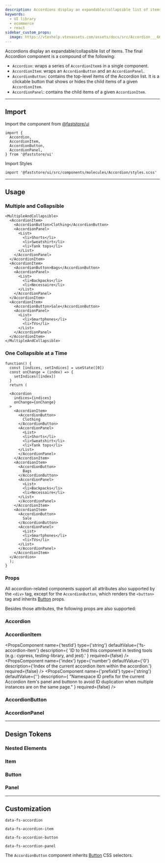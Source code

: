 ```yaml
---
description: Accordions display an expandable/collapsible list of items.
keywords:
  - UI library
  - ecommerce
  - react
sidebar_custom_props:
  image: https://vtexhelp.vtexassets.com/assets/docs/src/Accordion___66012e5367e86c5b4422ff8d6974b8cd.png
---
```



Accordions display an expandable/collapsible list of items. The final Accordion component is a compound of the following:

- `Accordion`: wraps a series of `AccordionItem`s in a single component.
- `AccordionItem`: wraps an `AccordionButton` and an `AccordionPanel`.
- `AccordionButton`: contains the top-level items of the Accordion list. It is a clickable button that shows or hides the child items of a given `AccordionItem`.
- `AccordionPanel`: contains the child items of a given `AccordionItem`.

---

## Import

Import the component from <a href="https://www.faststore.dev/reference/ui/get-started-faststore-ui">@faststore/ui</a>

```tsx
import {
  Accordion,
  AccordionItem,
  AccordionButton,
  AccordionPanel,
} from '@faststore/ui'
```

Import Styles

```tsx
import '@faststore/ui/src/components/molecules/Accordion/styles.scss'
```

---

## Usage

### Multiple and Collapsible

```tsx live
<MultipleAndCollapsible>
  <AccordionItem>
    <AccordionButton>Clothing</AccordionButton>
    <AccordionPanel>
      <List>
        <li>Shorts</li>
        <li>Sweatshirt</li>
        <li>Tank tops</li>
      </List>
    </AccordionPanel>
  </AccordionItem>
  <AccordionItem>
    <AccordionButton>Bags</AccordionButton>
    <AccordionPanel>
      <List>
        <li>Backpacks</li>
        <li>Necessaire</li>
      </List>
    </AccordionPanel>
  </AccordionItem>
  <AccordionItem>
    <AccordionButton>Sale</AccordionButton>
    <AccordionPanel>
      <List>
        <li>Smartphones</li>
        <li>TVs</li>
      </List>
    </AccordionPanel>
  </AccordionItem>
</MultipleAndCollapsible>
```

### One Collapsible at a Time

```tsx live
function() {
  const [indices, setIndices] = useState([0])
  const onChange = (index) => {
    setIndices([index])
  }
  return (

  <Accordion
    indices={indices}
    onChange={onChange}
  >
    <AccordionItem>
      <AccordionButton>
        Clothing
      </AccordionButton>
      <AccordionPanel>
        <List>
        <li>Shorts</li>
        <li>Sweatshirt</li>
        <li>Tank tops</li>
      </List>
      </AccordionPanel>
    </AccordionItem>
    <AccordionItem>
      <AccordionButton>
        Bags
      </AccordionButton>
      <AccordionPanel>
        <List>
        <li>Backpacks</li>
        <li>Necessaire</li>
      </List>
      </AccordionPanel>
    </AccordionItem>
    <AccordionItem>
      <AccordionButton>
        Sale
      </AccordionButton>
      <AccordionPanel>
        <List>
        <li>Smartphones</li>
        <li>TVs</li>
      </List>
      </AccordionPanel>
    </AccordionItem>
  </Accordion>
  );
}
```

### Props

All accordion-related components support all attributes also supported by the `<div>` tag, except for the `AccordionButton`, which renders the `<button>` tag and inherits [Button](/reference/ui/atoms/Button) props.

Besides those attributes, the following props are also supported:

### Accordion

<PropsSection name="Accordion" />

### AccordionItem

<PropsComponent
  name={'testId'}
  type={'string'}
  defaultValue={'fs-accordion-item'}
  description={
    'ID to find this component in testing tools (e.g.: cypress, testing-library, and jest).'
  }
  required={false}
/>
<PropsComponent
  name={'index'}
  type={'number'}
  defaultValue={'0'}
  description={'Index of the current accordion item within the accordion.'}
  required={false}
/>
<PropsComponent
  name={'prefixId'}
  type={'string'}
  defaultValue={''}
  description={
    "Namespace ID prefix for the current Accordion item's panel and buttonn to avoid ID duplication when multiple instances are on the same page."
  }
  required={false}
/>

### AccordionButton

<PropsSection name="AccordionButton" />

### AccordionPanel

<PropsSection name="AccordionPanel" />

---

## Design Tokens

### Nested Elements

### Item

<TokenTable>
  <TokenRow
    token="--fs-accordion-item-border-bottom-width"
    value="var(--fs-border-width)"
  />
  <TokenRow
    token="--fs-accordion-item-border-bottom-color"
    value="var(--fs-border-color-light)"
    isColor
  />
</TokenTable>

### Button

<TokenTable>
  <TokenRow
    token="--fs-accordion-button-padding"
    value="var(--fs-spacing-3) 0"
  />
  <TokenRow
    token="--fs-accordion-button-font-size"
    value="var(--fs-text-size-3)"
  />
  <TokenRow
    token="--fs-accordion-button-font-weight"
    value="var(--fs-text-weight-bold)"
  />
  <TokenRow token="--fs-accordion-button-line-height" value="1.2" />
  <TokenDivider />
  <TokenRow
    token="--fs-accordion-button-color"
    value="var(--fs-color-text)"
    isColor
  />
  <TokenRow token="--fs-accordion-button-bkg-color" value="transparent" />
</TokenTable>

### Panel

<TokenTable>
  <TokenRow
    token="--fs-accordion-panel-padding-bottom"
    value="var(--fs-spacing-4)"
  />
</TokenTable>

---

## Customization

`data-fs-accordion`

`data-fs-accordion-item`

`data-fs-accordion-button`

`data-fs-accordion-panel`

The `AccordionButton` component inherits [Button](/reference/ui/atoms/Button) CSS selectors.
